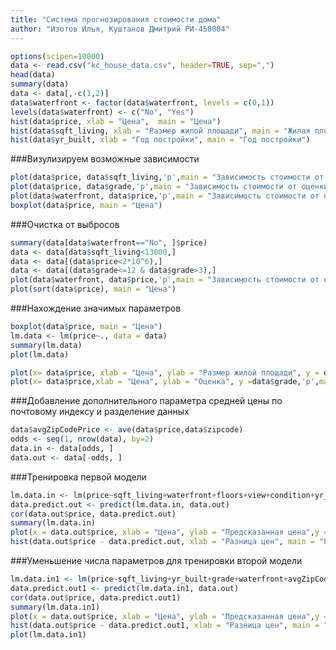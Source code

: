 ```yaml
---
title: "Система прогнозирования стоимости дома"
author: "Изотов Илья, Куштанов Дмитрий РИ-450004"
---
```


```r
options(scipen=10000)
data <- read.csv("kc_house_data.csv", header=TRUE, sep=",")
head(data)
summary(data)
data <- data[,-c(1,2)]
data$waterfront <- factor(data$waterfront, levels = c(0,1))
levels(data$waterfront) <- c("No", "Yes")
hist(data$price, xlab = "Цена",  main = "Цена")
hist(data$sqft_living, xlab = "Размер жилой площади", main = "Жилая площадь")
hist(data$yr_built, xlab = "Год постройки", main = "Год постройки")
```


###Визулизируем возможные зависимости

```R
plot(data$price, data$sqft_living,'p',main = "Зависимость стоимости от размера жилой площади")
plot(data$price, data$grade,'p',main = "Зависимость стоимости от оценки")
plot(data$waterfront, data$price,'p',main = "Зависимость стоимости от наличия вида на набережную")
boxplot(data$price, main = "Цена")
```

###Очистка от выбросов

```r
summary(data[data$waterfront=="No", ]$price)
data <- data[data$sqft_living<13000,]
data <- data[(data$price<2*10^6),]
data <- data[(data$grade<=12 & data$grade>3),]
plot(data$waterfront, data$price,'p',main = "Зависимость стоимости от наличия вида на набережную")
plot(sort(data$price), main = "Цена")
```

###Нахождение значимых параметров

```r
boxplot(data$price, main = "Цена")
lm.data <- lm(price~., data = data)
summary(lm.data)
plot(lm.data)
```

```R
plot(x= data$price, xlab = "Цена", ylab = "Размер жилой площади", y = data$sqft_living,'p',main = "Зависимость стоимости от размера жилой площади")
plot(x= data$price,xlab = "Цена", ylab = "Оценка", y =data$grade,'p',main = "Зависимость стоимости от оценки")
```

###Добавление дополнительного параметра средней цены по почтовому индексу и разделение данных

```r
data$avgZipCodePrice <- ave(data$price,data$zipcode)
odds <- seq(1, nrow(data), by=2)
data.in <- data[odds, ]
data.out <- data[-odds, ]
```

###Тренировка первой модели

```r
lm.data.in <- lm(price~sqft_living+waterfront+floors+view+condition+yr_built+grade+bedrooms+bathrooms+lat+long+sqft_living15+avgZipCodePrice, data = data.in)
data.predict.out <- predict(lm.data.in, data.out)
cor(data.out$price, data.predict.out)
summary(lm.data.in)
plot(x = data.out$price, xlab = "Цена", ylab = "Предсказанная цена",y =  data.predict.out, main = "Зависимость проверяемых цен от предсказанных")
hist(data.out$price - data.predict.out, xlab = "Разница цен", main = "Гистограмма разницы предсказания")
```


###Уменьшение числа параметров для тренировки второй модели

```r
lm.data.in1 <- lm(price~sqft_living+yr_built+grade+waterfront+avgZipCodePrice, data = data.in)
data.predict.out1 <- predict(lm.data.in1, data.out)
cor(data.out$price, data.predict.out1)
summary(lm.data.in1)
plot(x = data.out$price, xlab = "Цена", ylab = "Предсказанная цена",y =  data.predict.out1, main = "Зависимость проверяемых цен от предсказанных")
hist(data.out$price - data.predict.out1, xlab = "Разница цен", main = "Гистограмма разницы предсказания")
plot(lm.data.in1)
```
